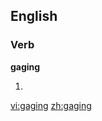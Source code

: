
==English==

===Verb===
'''gaging'''

# {{present participle of|[[gage]]}}

[[vi:gaging]]
[[zh:gaging]]